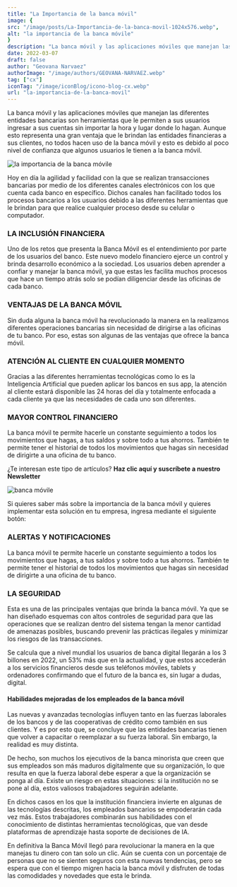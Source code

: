 ```yaml
---
title: "La Importancia de la banca móvil"
image: {
src: "/image/posts/La-Importancia-de-la-banca-movil-1024x576.webp",
alt: "la importancia de la banca móvile"
}
description: "La banca móvil y las aplicaciones móviles que manejan las diferentes entidades bancarias son herramientas que le permiten a sus usuarios ingresar a sus cuentas sin importar la hora y lugar donde lo hagan. "
date: 2022-03-07
draft: false
author: "Geovana Narvaez"
authorImage: "/image/authors/GEOVANA-NARVAEZ.webp"
tag: ["cx"]
iconTag: "/image/iconBlog/icono-blog-cx.webp"
url: "la-importancia-de-la-banca-movil"
---
```



La banca móvil y las aplicaciones móviles que manejan las diferentes entidades bancarias son herramientas que le permiten a sus usuarios ingresar a sus cuentas sin importar la hora y lugar donde lo hagan. Aunque esto representa una gran ventaja que le brindan las entidades financieras a sus clientes, no todos hacen uso de la banca móvil y esto es debido al poco nivel de confianza que algunos usuarios le tienen a la banca móvil.

![la importancia de la banca móvile](/image/posts/La-Importancia-de-la-banca-movil-1024x576.webp)

Hoy en día la agilidad y facilidad con la que se realizan transacciones bancarias por medio de los diferentes canales electrónicos con los que cuenta cada banco en específico. Dichos canales han facilitado todos los procesos bancarios a los usuarios debido a las diferentes herramientas que le brindan para que realice cualquier proceso desde su celular o computador. 

### LA INCLUSIÓN FINANCIERA
Uno de los retos que presenta la Banca Móvil es el entendimiento por parte de los usuarios del banco. Este nuevo modelo financiero ejerce un control y brinda desarrollo económico a la sociedad. Los usuarios deben aprender a confiar y manejar la banca móvil, ya que estas les facilita muchos procesos que hace un tiempo atrás solo se podían diligenciar desde las oficinas de cada banco.

### VENTAJAS DE LA BANCA MÓVIL
Sin duda alguna la banca móvil ha revolucionado la manera en la realizamos diferentes operaciones bancarias sin necesidad de dirigirse a las oficinas de tu banco. Por eso, estas son algunas de las ventajas que ofrece la banca móvil.

### ATENCIÓN AL CLIENTE EN CUALQUIER MOMENTO
Gracias a las diferentes herramientas tecnológicas como lo es la Inteligencia Artificial que pueden aplicar los bancos en sus app, la atención al cliente estará disponible las 24 horas del día y totalmente enfocada a cada cliente ya que las necesidades de cada uno son diferentes.

### MAYOR CONTROL FINANCIERO
La banca móvil te permite hacerle un  constante seguimiento a todos los movimientos que hagas, a tus saldos y sobre todo a tus ahorros. También te permite tener el historial de todos los movimientos que hagas sin necesidad de dirigirte a una oficina de tu banco.

¿Te interesan este tipo de artículos? **Haz clic aquí y suscríbete a nuestro Newsletter**

![banca móvile](/image/posts/young-woman-holding-credit-card-and-using-smart-phone-for-online-shopping-scaled-1-1024x683.webp)

Si quieres saber más sobre la importancia de la banca móvil y quieres implementar esta solución en tu empresa, ingresa mediante el siguiente botón:

<Link text="ver solución" href="/experiencia-del-cliente" class="px-3 py-2 bg-xkale rounded-lg text-white uppercase shadow-lg"/>

### ALERTAS Y NOTIFICACIONES
La banca móvil te permite hacerle un  constante seguimiento a todos los movimientos que hagas, a tus saldos y sobre todo a tus ahorros. También te permite tener el historial de todos los movimientos que hagas sin necesidad de dirigirte a una oficina de tu banco.

### LA SEGURIDAD
Esta es una de las principales ventajas que brinda la banca móvil. Ya que se han diseñado esquemas con altos controles de seguridad para que las operaciones que se realizan dentro del sistema tengan la menor cantidad de amenazas posibles, buscando prevenir las prácticas ilegales y minimizar los riesgos de las transacciones.

Se calcula que a nivel mundial los usuarios de banca digital llegarán a los 3 billones en 2022, un 53% más que en la actualidad, y que estos accederán a los servicios financieros desde sus teléfonos móviles, tablets y ordenadores confirmando que el futuro de la banca es, sin lugar a dudas, digital.

#### Habilidades mejoradas de los empleados de la banca móvil 

Las nuevas y avanzadas tecnologías  influyen tanto en  las fuerzas laborales de los bancos y de las cooperativas de crédito como también en sus clientes. Y es por esto que, se concluye que las entidades bancarias tienen que volver a capacitar o reemplazar a su fuerza laboral. Sin embargo, la realidad es muy distinta.

De hecho, son muchos los ejecutivos de la banca minorista que creen que sus empleados son más maduros digitalmente que su organización, lo que resulta en que la fuerza laboral debe esperar a que la organización se ponga al día. Existe un riesgo en estas situaciones: si la institución no se pone al día, estos valiosos trabajadores seguirán adelante.

En dichos casos en los que la institución financiera invierte en algunas de las tecnologías descritas, los empleados bancarios se empoderarán cada vez más. Estos trabajadores combinarán sus habilidades con el conocimiento de distintas herramientas tecnológicas, que van desde plataformas de aprendizaje hasta soporte de decisiones de IA.

En definitiva la Banca Móvil llegó para revolucionar la manera en la que manejas tu dinero con tan solo un clic. Aún se cuenta con un porcentaje de personas que no se sienten seguros con esta nuevas tendencias, pero se espera que con el tiempo migren hacia la banca móvil y disfruten de todas las comodidades y novedades que esta le brinda.